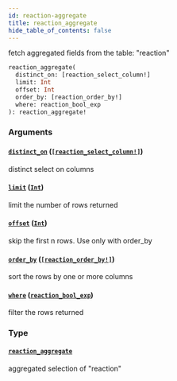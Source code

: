 ```yaml
---
id: reaction-aggregate
title: reaction_aggregate
hide_table_of_contents: false
---
```


fetch aggregated fields from the table: "reaction"

```graphql
reaction_aggregate(
  distinct_on: [reaction_select_column!]
  limit: Int
  offset: Int
  order_by: [reaction_order_by!]
  where: reaction_bool_exp
): reaction_aggregate!
```

### Arguments

#### [`distinct_on`](#) ([`[reaction_select_column!]`](/07-graphql/enums/reaction-select-column))

distinct select on columns

#### [`limit`](#) ([`Int`](/07-graphql/scalars/int))

limit the number of rows returned

#### [`offset`](#) ([`Int`](/07-graphql/scalars/int))

skip the first n rows. Use only with order_by

#### [`order_by`](#) ([`[reaction_order_by!]`](/07-graphql/inputs/reaction-order-by))

sort the rows by one or more columns

#### [`where`](#) ([`reaction_bool_exp`](/07-graphql/inputs/reaction-bool-exp))

filter the rows returned

### Type

#### [`reaction_aggregate`](/07-graphql/objects/reaction-aggregate)

aggregated selection of "reaction"

